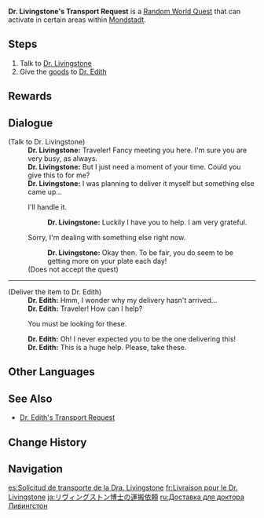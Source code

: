 {{Quest Infobox
|id             = 30023
|image          = Random Quest Dr. Livingstone's Transport Request.png
|type           = World
|group          = Random World
|region         = Mondstadt
|startLocation  = [[Mondstadt]]
|otherRewards   = 
*AR-Dependent Rewards
|characters     = Dr. Edith; Dr. Livingstone; Traveler
}}
'''Dr. Livingstone's Transport Request''' is a [[Random World Quest]] that can activate in certain areas within [[Mondstadt]].

==Steps==
# Talk to [[Dr. Livingstone]]
# Give the [[Bag of Goods|goods]] to [[Dr. Edith]]

==Rewards==
{{Transclude|Random Event|Rewards}}
==Dialogue==
{{Quest Description|Help Dr. Livingstone take something to Dr. Edith.}}
{{Dialogue Start}}
;(Talk to Dr. Livingstone)
:'''Dr. Livingstone:''' Traveler! Fancy meeting you here. I'm sure you are very busy, as always.
:'''Dr. Livingstone:''' But I just need a moment of your time. Could you give this to {{Color|buzzword|Dr. Edith}} for me?
:'''Dr. Livingstone:''' I was planning to deliver it myself but something else came up...
:{{DIcon}} I'll handle it.
::'''Dr. Livingstone:''' Luckily I have you to help. I am very grateful.
:{{DIcon}} Sorry, I'm dealing with something else right now.
::'''Dr. Livingstone:''' Okay then. To be fair, you do seem to be getting more on your plate each day!
:;(Does not accept the quest)
----
;(Deliver the item to Dr. Edith)
:'''Dr. Edith:''' Hmm, I wonder why my delivery hasn't arrived...
:'''Dr. Edith:''' Traveler! How can I help?
:{{DIcon}} You must be looking for these.
:'''Dr. Edith:''' Oh! I never expected you to be the one delivering this!
:'''Dr. Edith:''' This is a huge help. Please, take these.
{{Dialogue End}}

==Other Languages==
{{Other Languages
|en      = Dr. Livingstone's Transport Request
|zhs     = 利文斯通博士的货运请求
|zhs_rm  = Lìwénsītōng Bóshì de Huòyùn Qǐngqiú
|zht     = 利文斯通博士的貨運請求
|zht_rm  = Lìwénsītōng Bóshì de Huòyùn Qǐngqiú
|zh_tl   = Dr. Livingstone's Transport Request
|ja      = リヴィングストン博士の運搬依頼
|ja_rm   = Rivingusuton Hakase no Unpan Irai
|ja_tl   = Dr. Livingstone's Transport Request
|ko      = 리빙스턴 박사의 화물 운송 부탁
|ko_rm   = Ribingseuteon Baksa-ui Hwamul Unsong Butak
|ko_tl   = Dr. Livingstone's Cargo Transport Request
|es      = Solicitud de transporte de la Dra. Livingstone
|es_tl   = Transport Request from Dr. Livingstone
|fr      = Livraison pour le Dr. Livingstone
|fr_tl   = Delivery for Dr. Livingstone
|ru      = Доставка для доктора Ливингстон
|ru_tl   = Delivery for Dr. Livingston
|th      = คำขอให้ช่วยขนสินค้าของ Dr. Livingstone
|th_rm   = 
|th_tl   = 
|vi      = {{tt|Thỉnh cầu|請求}} {{tt|vận chuyển|運轉}} của {{tt|Tiến Sĩ|進士}} Livingstone
|vi_tl   = Dr. Livingstone's Transport Request
|de      = Dr. Livingstones Bitte zum Warentransport
|de_tl   = Dr. Livingstone's Request for the Transportation of Goods
|id      = Kebutuhan Transportasi Dr. Livingstone
|id_tl   = Dr. Livingstone's Transportation Needs
|pt      = Solicitação de Teleporte de Dr. Livingstone
|pt_tl   = 
|tr      = Dr. Livingstone'un Nakliye İsteği
|tr_tl   = 
|it      = Richiesta di consegna della dottoressa Livingstone
|it_tl   = 
}}

==See Also==
*[[Dr. Edith's Transport Request]]

==Change History==
{{Change History|1.0}}

==Navigation==
{{Quests by Type Navbox|type=Random World Quests}}

[[es:Solicitud de transporte de la Dra. Livingstone]]
[[fr:Livraison pour le Dr. Livingstone]]
[[ja:リヴィングストン博士の運搬依頼]]
[[ru:Доставка для доктора Ливингстон]]